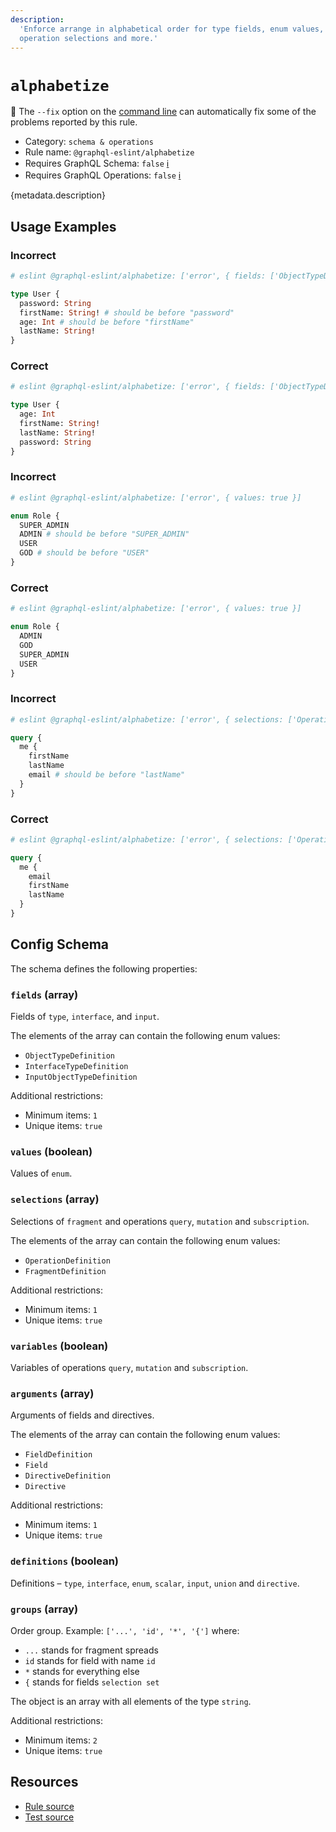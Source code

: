 ```yaml
---
description:
  'Enforce arrange in alphabetical order for type fields, enum values, input object fields,
  operation selections and more.'
---
```


# `alphabetize`

🔧 The `--fix` option on the
[command line](https://eslint.org/docs/user-guide/command-line-interface#--fix) can automatically
fix some of the problems reported by this rule.

- Category: `schema & operations`
- Rule name: `@graphql-eslint/alphabetize`
- Requires GraphQL Schema: `false`
  [ℹ️](/docs/getting-started#extended-linting-rules-with-graphql-schema)
- Requires GraphQL Operations: `false`
  [ℹ️](/docs/getting-started#extended-linting-rules-with-siblings-operations)

{metadata.description}

## Usage Examples

### Incorrect

```graphql
# eslint @graphql-eslint/alphabetize: ['error', { fields: ['ObjectTypeDefinition'] }]

type User {
  password: String
  firstName: String! # should be before "password"
  age: Int # should be before "firstName"
  lastName: String!
}
```

### Correct

```graphql
# eslint @graphql-eslint/alphabetize: ['error', { fields: ['ObjectTypeDefinition'] }]

type User {
  age: Int
  firstName: String!
  lastName: String!
  password: String
}
```

### Incorrect

```graphql
# eslint @graphql-eslint/alphabetize: ['error', { values: true }]

enum Role {
  SUPER_ADMIN
  ADMIN # should be before "SUPER_ADMIN"
  USER
  GOD # should be before "USER"
}
```

### Correct

```graphql
# eslint @graphql-eslint/alphabetize: ['error', { values: true }]

enum Role {
  ADMIN
  GOD
  SUPER_ADMIN
  USER
}
```

### Incorrect

```graphql
# eslint @graphql-eslint/alphabetize: ['error', { selections: ['OperationDefinition'] }]

query {
  me {
    firstName
    lastName
    email # should be before "lastName"
  }
}
```

### Correct

```graphql
# eslint @graphql-eslint/alphabetize: ['error', { selections: ['OperationDefinition'] }]

query {
  me {
    email
    firstName
    lastName
  }
}
```

## Config Schema

The schema defines the following properties:

### `fields` (array)

Fields of `type`, `interface`, and `input`.

The elements of the array can contain the following enum values:

- `ObjectTypeDefinition`
- `InterfaceTypeDefinition`
- `InputObjectTypeDefinition`

Additional restrictions:

- Minimum items: `1`
- Unique items: `true`

### `values` (boolean)

Values of `enum`.

### `selections` (array)

Selections of `fragment` and operations `query`, `mutation` and `subscription`.

The elements of the array can contain the following enum values:

- `OperationDefinition`
- `FragmentDefinition`

Additional restrictions:

- Minimum items: `1`
- Unique items: `true`

### `variables` (boolean)

Variables of operations `query`, `mutation` and `subscription`.

### `arguments` (array)

Arguments of fields and directives.

The elements of the array can contain the following enum values:

- `FieldDefinition`
- `Field`
- `DirectiveDefinition`
- `Directive`

Additional restrictions:

- Minimum items: `1`
- Unique items: `true`

### `definitions` (boolean)

Definitions – `type`, `interface`, `enum`, `scalar`, `input`, `union` and `directive`.

### `groups` (array)

Order group. Example: `['...', 'id', '*', '{']` where:

- `...` stands for fragment spreads
- `id` stands for field with name `id`
- `*` stands for everything else
- `{` stands for fields `selection set`

The object is an array with all elements of the type `string`.

Additional restrictions:

- Minimum items: `2`
- Unique items: `true`

## Resources

- [Rule source](https://github.com/dimaMachina/graphql-eslint/tree/master/packages/plugin/src/rules/alphabetize.ts)
- [Test source](https://github.com/dimaMachina/graphql-eslint/tree/master/packages/plugin/__tests__/alphabetize.spec.ts)
